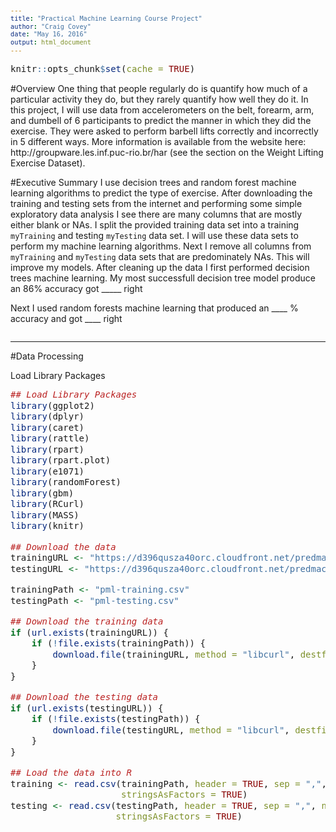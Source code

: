 ```yaml
---
title: "Practical Machine Learning Course Project"
author: "Craig Covey"
date: "May 16, 2016"
output: html_document
---
```


<style type="text/css">
  h1 {
   color: #1F3A93
  }
  h2 { 
   color: #3399ff;		
  }
  h3 { 
   color: #446CB3;		
  }
  body, td {
     font-size: 14px;
  }
  code.r{
    font-size: 14px;
  }
  pre {
    font-size: 12px
  }
</style>

```r
knitr::opts_chunk$set(cache = TRUE)
```

#Overview
One thing that people regularly do is quantify how much of a particular activity they do, but they rarely quantify how well they do it. In this project, I will use data from accelerometers on the belt, forearm, arm, and dumbell of 6 participants to predict the manner in which they did the exercise. They were asked to perform barbell lifts correctly and incorrectly in 5 different ways. More information is available from the website here: http://groupware.les.inf.puc-rio.br/har (see the section on the Weight Lifting Exercise Dataset).

#Executive Summary
I use decision trees and random forest machine learning algorithms to predict the type of exercise. After downloading the training and testing sets from the internet and performing some simple exploratory data analysis I see there are many columns that are mostly either blank or NAs. I split the provided training data set into a training `myTraining` and testing `myTesting` data set. I will use these data sets to perform my machine learning algorithms. Next I remove all columns from `myTraining` and `myTesting` data sets that are predominately NAs. This will improve my models. After cleaning up the data I first performed decision trees machine learning. 
My most successfull decision tree model produce an 86% accuracy got _____ right

Next I used random forests machine learning that produced an ____ % accuracy and got ____ right
```r

```

***

#Data Processing

Load Library Packages
```r
## Load Library Packages
library(ggplot2)
library(dplyr)
library(caret)
library(rattle)
library(rpart)
library(rpart.plot)
library(e1071)
library(randomForest)
library(gbm)
library(RCurl)
library(MASS)
library(knitr)

## Download the data
trainingURL <- "https://d396qusza40orc.cloudfront.net/predmachlearn/pml-training.csv"
testingURL <- "https://d396qusza40orc.cloudfront.net/predmachlearn/pml-testing.csv"

trainingPath <- "pml-training.csv"
testingPath <- "pml-testing.csv"

## Download the training data
if (url.exists(trainingURL)) {
    if (!file.exists(trainingPath)) {
        download.file(trainingURL, method = "libcurl", destfile = trainingPath)
    }
}

## Download the testing data
if (url.exists(testingURL)) {
    if (!file.exists(testingPath)) {
        download.file(testingURL, method = "libcurl", destfile = testingPath)
    }
}

## Load the data into R
training <- read.csv(trainingPath, header = TRUE, sep = ",", na.strings = c("", "NA"), fill = TRUE,
                     stringsAsFactors = TRUE)
testing <- read.csv(testingPath, header = TRUE, sep = ",", na.strings = c("", "NA"), fill = TRUE,
                    stringsAsFactors = TRUE)
```




